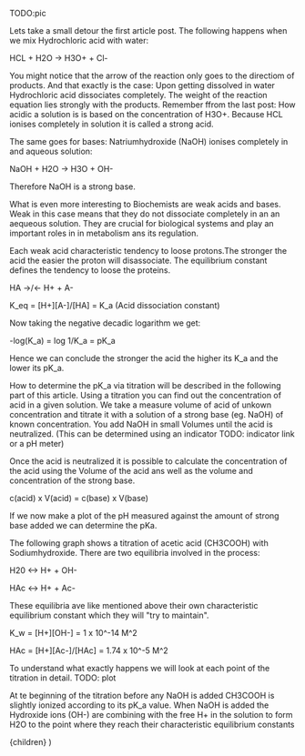 
TODO:pic

Lets take a small detour the first article post. The following happens when we mix Hydrochloric acid with water:

HCL + H2O -> H3O+ + Cl-

You might notice that the arrow of the reaction only goes to the directiom of products. And that exactly is the case: Upon getting dissolved in water Hydrochloric acid dissociates completely. The weight of the reaction equation lies strongly with the products. Remember ffrom the last post: How acidic a solution is
is based on the concentration of H3O+. Because HCL ionises completely in solution it is called a strong acid. 

The same goes for bases: Natriumhydroxide (NaOH) ionises completely in and aqueous solution:

NaOH + H2O -> H3O + OH-

Therefore NaOH is a strong base.

What is even more interesting to Biochemists are weak acids and bases. Weak in this case means that they do not dissociate completely in an an aequeous solution. They are crucial for biological systems and play an important roles in in metabolism ans its regulation.

Each weak acid characteristic tendency to loose protons.The stronger the acid the easier the proton will disassociate. The equilibrium constant defines the tendency to loose the proteins.

HA ->/<- H+ + A- 

K_eq = [H+][A-]/[HA] = K_a (Acid dissociation constant)

Now taking the negative decadic logarithm we get:

-log(K_a) = log 1/K_a = pK_a

Hence we can conclude the stronger the acid the higher its K_a and the lower its pK_a.

How to determine the pK_a via titration will be described in the following part of this article.
Using a titration you can find out the concentration of acid in a given solution. We take a measure volume of acid of unkown concentration and titrate it with a solution of a strong base (eg. NaOH) of known concentration. 
You add NaOH in small Volumes until the acid is neutralized. (This can be determined using an indicator TODO: indicator link or a pH meter)

Once the acid is neutralized it is possible to calculate the concentration of the acid using the Volume of the acid ans well as the volume and concentration of the strong base.

c(acid) x V(acid) = c(base) x V(base)

If we now make a plot of the pH measured against the amount of strong base added we can determine the pKa.

The following graph shows a titration of acetic acid (CH3COOH) with Sodiumhydroxide. 
There are two equilibria involved in the process:

H20 <-> H+ + OH-

HAc <-> H+ + Ac-

These equilibria ave like mentioned above their own characteristic equilibrium constant which they will "try to maintain".

K_w = [H+][OH-] = 1 x 10^-14 M^2

HAc = [H+][Ac-]/[HAc] = 1.74 x 10^-5 M^2

To understand what exactly happens we will look at each point of the titration in detail.
TODO: plot 



At te beginning of the titration before any NaOH is added CH3COOH is slightly ionized according to its pK_a value.
When NaOH is added the Hydroxide ions (OH-) are combining with the free H+ in the solution to form H2O to the point where they reach their characteristic equilibrium constants





  <LayoutPostWrapper pageIdx={1} title="Acid & Base chemistry: Weak acids and bases" date="2022-09-03">
    {children}
  </LayoutPostWrapper>
)